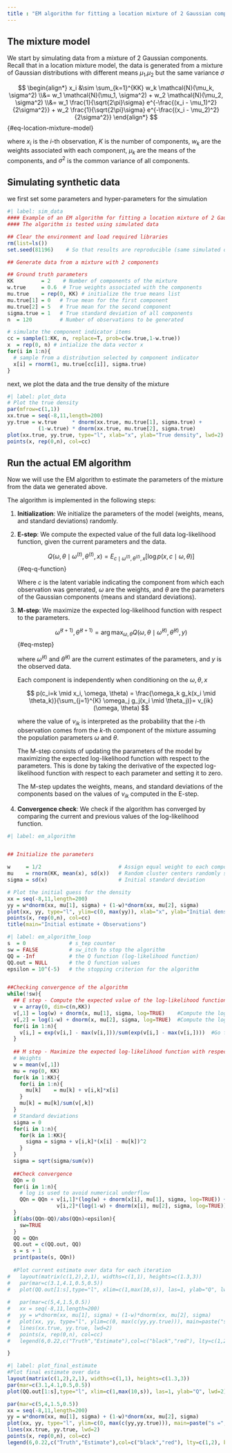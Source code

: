 ```yaml
---
title : "EM algorithm for fitting a location mixture of 2 Gaussian components"
---
```


## The mixture model

We start by simulating data from a mixture of 2 Gaussian components.
Recall that in a location mixture model, the data is generated from a mixture of Gaussian distributions with different means $\mu_1$,$\mu_2$ but the same variance $\sigma$

$$
\begin{align*}
x_i &\sim \sum_{k=1}^{KK} w_k \mathcal{N}(\mu_k, \sigma^2) 
\\&= w_1 \mathcal{N}(\mu_1, \sigma^2) + w_2 \mathcal{N}(\mu_2, \sigma^2) 
\\&= w_1 \frac{1}{\sqrt{2\pi}\sigma} e^{-\frac{(x_i - \mu_1)^2}{2\sigma^2}} + w_2 \frac{1}{\sqrt{2\pi}\sigma} e^{-\frac{(x_i - \mu_2)^2}{2\sigma^2}}
\end{align*}
$$ {#eq-location-mixture-model}

where $x_i$ is the $i$-th observation, $K$ is the number of components, $w_k$ are the weights associated with each component, $\mu_k$ are the means of the components, and $\sigma^2$ is the common variance of all components.


## Simulating synthetic data

we first set some parameters and hyper-parameters for the simulation

```r
#| label: sim_data
#### Example of an EM algorithm for fitting a location mixture of 2 Gaussian components
#### The algorithm is tested using simulated data

## Clear the environment and load required libraries
rm(list=ls())
set.seed(81196)    # So that results are reproducible (same simulated data every time)

## Generate data from a mixture with 2 components

## Ground truth parameters
KK         = 2    # Number of components of the mixture
w.true     = 0.6  # True weights associated with the components
mu.true    = rep(0, KK) # initialize the true means list
mu.true[1] = 0   # True mean for the first component
mu.true[2] = 5   # True mean for the second component
sigma.true = 1   # True standard deviation of all components
n  = 120         # Number of observations to be generated

# simulate the component indicator items
cc = sample(1:KK, n, replace=T, prob=c(w.true,1-w.true))
x  = rep(0, n) # intialize the data vector x
for(i in 1:n){
  # sample from a distribution selected by component indicator
  x[i] = rnorm(1, mu.true[cc[i]], sigma.true)
}
```

next, we plot the data and the true density of the mixture

```r
#| label: plot_data
# Plot the true density
par(mfrow=c(1,1))
xx.true = seq(-8,11,length=200)
yy.true = w.true     * dnorm(xx.true, mu.true[1], sigma.true) + 
          (1-w.true) * dnorm(xx.true, mu.true[2], sigma.true) 
plot(xx.true, yy.true, type="l", xlab="x", ylab="True density", lwd=2)
points(x, rep(0,n), col=cc)
```

## Run the actual EM algorithm

Now we will use the EM algorithm to estimate the parameters of the mixture from the data we generated above.

The algorithm is implemented in the following steps:

1. **Initialization**: We initialize the parameters of the model (weights, means, and standard deviations) randomly.
2. **E-step**: We compute the expected value of the full data log-likelihood function, given the current parameters and the data.

   $$
   Q(\omega,\theta \mid \omega^{(t)}, \theta^{(t)},x) = E_{c \mid \omega^{(t)},\theta^{(t)}, x} \left[ \log p(x,c \mid \omega,\theta) \right]
   $$ {#eq-q-function}


   Where $c$ is the latent variable indicating the component from which each observation was generated, $\omega$ are the weights, and $\theta$ are the parameters of the Gaussian components (means and standard deviations).

3. **M-step**: We maximize the expected log-likelihood function with respect to the parameters.

   $$
    \hat{\omega}^{(t+1)},\hat{\theta}^{(t+1)} = \arg \max_{\omega,\theta} Q(\omega,\theta \mid \hat{\omega}^{(t)}, \hat{\theta}^{(t)},y)
   $$ {#eq-mstep}

   where $\hat{\omega}^{(t)}$ and $\hat{\theta}^{(t)}$ are the current estimates of the parameters, and $y$ is the observed data.

   Each component is independently when conditioning on the $\omega, \theta, x$

   $$
  p(c_i=k \mid x_i, \omega, \theta) = \frac{\omega_k g_k(x_i \mid \theta_k)}{\sum_{j=1}^{K} \omega_j g_j(x_i \mid \theta_j)}= v_{ik}(\omega, \theta)
   $$

   where the value of $v_{ik}$ is interpreted as the probability that the $i$-th observation comes from the $k$-th component of the mixture assuming the population parameters $\omega$ and $\theta$.

   The M-step consists of updating the parameters of the model by maximizing the expected log-likelihood function with respect to the parameters. This is done by taking the derivative of the expected log-likelihood function with respect to each parameter and setting it to zero.

   The M-step updates the weights, means, and standard deviations of the components based on the values of $v_{ik}$ computed in the E-step.

4. **Convergence check**: We check if the algorithm has converged by comparing the current and previous values of the log-likelihood function.


```r
#| label: em_algorithm


## Initialize the parameters

w     = 1/2                         # Assign equal weight to each component to start with
mu    = rnorm(KK, mean(x), sd(x))   # Random cluster centers randomly spread over the support of the data
sigma = sd(x)                       # Initial standard deviation

```


```r
# Plot the initial guess for the density
xx = seq(-8,11,length=200)
yy = w*dnorm(xx, mu[1], sigma) + (1-w)*dnorm(xx, mu[2], sigma)
plot(xx, yy, type="l", ylim=c(0, max(yy)), xlab="x", ylab="Initial density")
points(x, rep(0,n), col=cc)
title(main="Initial estimate + Observations")
```

```r
#| label: em_algorithm_loop
s  = 0              # s_tep counter
sw = FALSE          # sw_itch to stop the algorithm
QQ = -Inf           # the Q function (log-likelihood function)
QQ.out = NULL       # the Q function values
epsilon = 10^(-5)   # the stopping criterion for the algorithm


##Checking convergence of the algorithm
while(!sw){
  ## E step - Compute the expected value of the log-likelihood function
  v = array(0, dim=c(n,KK))
  v[,1] = log(w) + dnorm(x, mu[1], sigma, log=TRUE)    #Compute the log of the weights
  v[,2] = log(1-w) + dnorm(x, mu[2], sigma, log=TRUE)  #Compute the log of the weights
  for(i in 1:n){
    v[i,] = exp(v[i,] - max(v[i,]))/sum(exp(v[i,] - max(v[i,])))  #Go from logs to actual weights in a numerically stable manner
  }
  
  ## M step - Maximize the expected log-likelihood function with respect to the parameters
  # Weights
  w = mean(v[,1])
  mu = rep(0, KK)
  for(k in 1:KK){
    for(i in 1:n){
      mu[k]    = mu[k] + v[i,k]*x[i]
    }
    mu[k] = mu[k]/sum(v[,k])
  }
  # Standard deviations
  sigma = 0
  for(i in 1:n){
    for(k in 1:KK){
      sigma = sigma + v[i,k]*(x[i] - mu[k])^2
    }
  }
  sigma = sqrt(sigma/sum(v))
  
  ##Check convergence
  QQn = 0
  for(i in 1:n){
    # log is used to avoid numerical underflow
    QQn = QQn + v[i,1]*(log(w) + dnorm(x[i], mu[1], sigma, log=TRUE)) +
                v[i,2]*(log(1-w) + dnorm(x[i], mu[2], sigma, log=TRUE))
  }
  if(abs(QQn-QQ)/abs(QQn)<epsilon){
    sw=TRUE
  }
  QQ = QQn
  QQ.out = c(QQ.out, QQ)
  s = s + 1
  print(paste(s, QQn))
  
  #Plot current estimate over data for each iteration
#   layout(matrix(c(1,2),2,1), widths=c(1,1), heights=c(1.3,3))
#   par(mar=c(3.1,4.1,0.5,0.5))
#   plot(QQ.out[1:s],type="l", xlim=c(1,max(10,s)), las=1, ylab="Q", lwd=2)
  
#   par(mar=c(5,4,1.5,0.5))
#   xx = seq(-8,11,length=200)
#   yy = w*dnorm(xx, mu[1], sigma) + (1-w)*dnorm(xx, mu[2], sigma)
#   plot(xx, yy, type="l", ylim=c(0, max(c(yy,yy.true))), main=paste("s =",s,"   Q =", round(QQ.out[s],4)), lwd=2, col="red", lty=2, xlab="x", ylab="Density")
#   lines(xx.true, yy.true, lwd=2)
#   points(x, rep(0,n), col=cc)
#   legend(6,0.22,c("Truth","Estimate"),col=c("black","red"), lty=c(1,2))

}
```

```r
#| label: plot_final_estimate
#Plot final estimate over data
layout(matrix(c(1,2),2,1), widths=c(1,1), heights=c(1.3,3))
par(mar=c(3.1,4.1,0.5,0.5))
plot(QQ.out[1:s],type="l", xlim=c(1,max(10,s)), las=1, ylab="Q", lwd=2)

par(mar=c(5,4,1.5,0.5))
xx = seq(-8,11,length=200)
yy = w*dnorm(xx, mu[1], sigma) + (1-w)*dnorm(xx, mu[2], sigma)
plot(xx, yy, type="l", ylim=c(0, max(c(yy,yy.true))), main=paste("s =",s,"   Q =", round(QQ.out[s],4)), lwd=2, col="red", lty=2, xlab="x", ylab="Density")
lines(xx.true, yy.true, lwd=2)
points(x, rep(0,n), col=cc)
legend(6,0.22,c("Truth","Estimate"),col=c("black","red"), lty=c(1,2), bty="n")


```